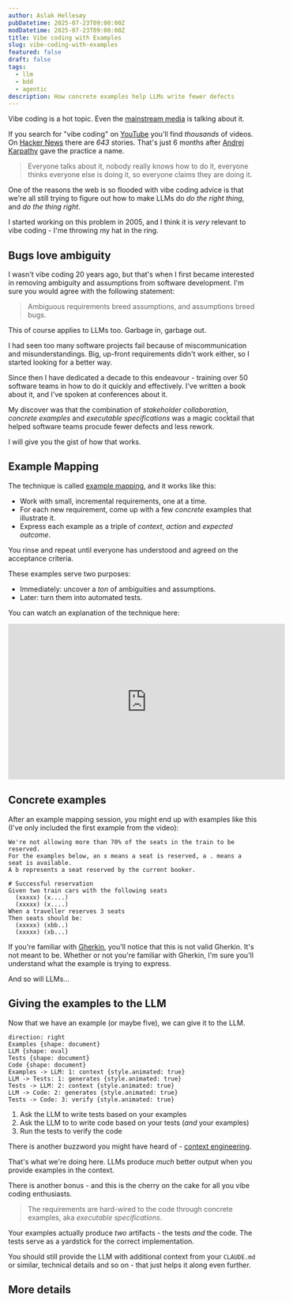 ```yaml
---
author: Aslak Hellesøy
pubDatetime: 2025-07-23T09:00:00Z
modDatetime: 2025-07-23T09:00:00Z
title: Vibe coding with Examples
slug: vibe-coding-with-examples
featured: false
draft: false
tags:
  - llm
  - bdd
  - agentic
description: How concrete examples help LLMs write fewer defects
---
```


Vibe coding is a hot topic. Even the [mainstream media](https://www.theguardian.com/technology/2025/mar/16/ai-software-coding-programmer-expertise-jobs-threat) is talking about it.

If you search for "vibe coding" on [YouTube](https://www.youtube.com/results?search_query=vibe+coding) you'll find _thousands_ of videos.
On [Hacker News](https://hn.algolia.com/?q=vibe+coding) there are _643_ stories.
That's just 6 months after [Andrej Karpathy](https://x.com/karpathy/status/1886192184808149383) gave the practice a name.

> Everyone talks about it, nobody really knows how to do it, everyone thinks everyone else is doing it, so everyone claims they are doing it.

One of the reasons the web is so flooded with vibe coding advice is that we're all
still trying to figure out how to make LLMs do _do the right thing_, and _do the thing right_.

I started working on this problem in 2005, and I think it is _very_ relevant to vibe coding - I'me throwing my hat in the ring.

## Bugs love ambiguity

I wasn't vibe coding 20 years ago, but that's when I first became interested in removing ambiguity and assumptions from software development.
I'm sure you would agree with the following statement:

> Ambiguous requirements breed assumptions, and assumptions breed bugs.

This of course applies to LLMs too. Garbage in, garbage out.

I had seen too many software projects fail because of miscommunication and misunderstandings.
Big, up-front requirements didn't work either, so I started looking for a better way.

Since then I have dedicated a decade to this endeavour - training over 50 software teams in how to do it quickly and effectively.
I've written a book about it, and I've spoken at conferences about it.

My discover was that the combination of _stakeholder collaboration_,
_concrete examples_ and _executable specifications_ was a magic cocktail
that helped software teams procude fewer defects and less rework.

I will give you the gist of how that works.

## Example Mapping

The technique is called [example mapping](https://cucumber.io/blog/bdd/example-mapping-introduction/), and it works like this:

- Work with small, incremental requirements, one at a time.
- For each new requirement, come up with a few _concrete_ examples that illustrate it.
- Express each example as a triple of _context_, _action_ and _expected outcome_.

You rinse and repeat until everyone has understood and agreed on the acceptance criteria.

These examples serve two purposes:

- Immediately: uncover a _ton_ of ambiguities and assumptions.
- Later: turn them into automated tests.

You can watch an explanation of the technique here:

<iframe
  width="560"
  height="315"
  src="https://www.youtube.com/embed/OhDUlzpbeoc?si=pnYInoCGaTPExwKn&amp;start=480"
  title="YouTube video player"
  frameborder="0"
  allow="accelerometer; autoplay; clipboard-write; encrypted-media; gyroscope; picture-in-picture; web-share"
  referrerpolicy="strict-origin-when-cross-origin"
  allowfullscreen
></iframe>

## Concrete examples

After an example mapping session, you might end up with examples like this (I've only included the first example from the video):

```
We're not allowing more than 70% of the seats in the train to be reserved.
For the examples below, an x means a seat is reserved, a . means a seat is available.
A b represents a seat reserved by the current booker.

# Successful reservation
Given two train cars with the following seats
  (xxxxx) (x....)
  (xxxxx) (x....)
When a traveller reserves 3 seats
Then seats should be:
  (xxxxx) (xbb..)
  (xxxxx) (xb...)
```

If you're familiar with [Gherkin](https://cucumber.io/docs/gherkin/), you'll notice that this is not valid Gherkin. It's not meant to be.
Whether or not you're familiar with Gherkin, I'm sure you'll understand what the example is trying to express.

And so will LLMs...

## Giving the examples to the LLM

Now that we have an example (or maybe five), we can give it to the LLM.

```d2 sketch
direction: right
Examples {shape: document}
LLM {shape: oval}
Tests {shape: document}
Code {shape: document}
Examples -> LLM: 1: context {style.animated: true}
LLM -> Tests: 1: generates {style.animated: true}
Tests -> LLM: 2: context {style.animated: true}
LLM -> Code: 2: generates {style.animated: true}
Tests -> Code: 3: verify {style.animated: true}
```

1. Ask the LLM to write tests based on your examples
2. Ask the LLM to to write code based on your tests (_and_ your examples)
3. Run the tests to verify the code

There is another buzzword you might have heard of - [context engineering](https://simonwillison.net/2025/Jun/27/context-engineering/).

That's what we're doing here.
LLMs produce _much_ better output when you provide examples in the context.

There is another bonus - and this is the cherry on the cake for all you vibe coding enthusiasts.

> The requirements are hard-wired to the code through concrete examples, aka _executable specifications_.

Your examples actually produce _two_ artifacts - the tests _and_ the code. The tests serve as a yardstick for the correct implementation.

You should still provide the LLM with additional context from your `CLAUDE.md` or similar, technical details and so on - that just helps it along even further.

## More details

[^1]: This works best with a group where someone understands the problem, someone knows how to implement it, and someone knows how to verify that it's done right. It could be a single person, or it might take up to 5 people.

[^2]: If you end up with too many examples, simplify or split the requirement.

[^3]: It doesn't matter what tool you use. It doesn't have to be [Cucumber](https://cucumber.io).
